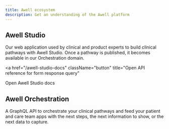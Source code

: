 ```yaml
---
title: Awell ecosystem
description: Get an understanding of the Awell platform
---
```


## Awell Studio

Our web application used by clinical and product experts to build clinical pathways with Awell Studio. Once a pathway is published, it becomes available in our Orchestration domain.

<a
  href="/awell-studio-docs"
  className="button"
  title="Open API reference for form response query"
>
  Open Awell Studio docs
</a>

## Awell Orchestration

A GraphQL API to orchestrate your clinical pathways and feed your patient and care team apps with the next steps, the next information to show, or the next data to capture.
